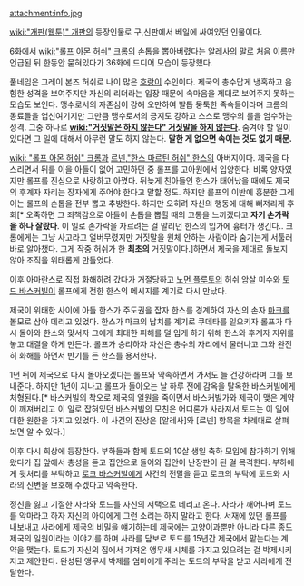 attachment:info.jpg

[[wiki:"개판(웹툰)" 개판]]의 등장인물로 구,신판에서 베일에 싸여있던 인물이다.

6화에서 [[wiki:"롤프 아몬 허쉬" 크롬]]의 손톱을 뽑아버렸다는 [[알레사]]의 말로 처음 이름만 언급된 뒤 한동안 묻혀있다가 36화에 드디어 모습이 등장했다.

풀네임은 그레이 본즈 허쉬로 나이 많은 [[호랑이]] 수인이다. 제국의 총수답게 냉혹하고 음험한 성격을 보여주지만 자신의 리더라는 입장 때문에 속마음을 제대로 보여주지 못하는 모습도 보인다. 맹수로서의 자존심이 강해 오만하여 발톱 뭉툭한 족속들이라며 크롬의 동료들을 업신여기지만 그만큼 맹수로서의 긍지도 강하고 스스로 맹수의 룰을 엄수하는 성격. 그중 하나로 '''[[wiki:"거짓말은 하지 않는다" 거짓말을 하지 않는다]]'''. 숨겨야 할 일이 있다면 그 일에 대해서 아무런 말도 하지 않는다. '''말한 게 없으면 속이는 것도 없기 때문.'''

[[wiki: "롤프 아몬 허쉬" 크롬]]과 [[르넨]],[["한스 마르틴 허쉬" 한스]]의 아버지이다. 제국을 다스리면서 뒤를 이을 아들이 없어 고민하던 중 롤프를 고아원에서 입양한다. 비록 양자였지만 롤프를 진심으로 사랑하고 아꼈다. 뒤늦게 친아들인 한스가 태어났을 때에도 제국의 후계자 자리는 장자에게 주어야 한다고 말할 정도. 하지만 롤프의 이반에 흥분한 그레이는 롤프의 손톱을 전부 뽑고 추방한다. 하지만 오히려 자신의 행동에 대해 뻐져리게 후회[* 오죽하면 그 죄책감으로 아들이 손톱을 뽑힐 때의 고통을 느끼겠다고 '''자기 손가락을 하나 잘랐다'''. 이 일로 손가락을 자르려는 걸 말리던 한스의 입가에 흉터가 생긴다.. 크롬에게는 그냥 사고라고 얼버무렸지만 거짓말을 원체 안하는 사람이라 숨기는게 서툴러 바로 알아챘다. 그게 작중 허쉬가 한 '''최초의''' 거짓말이다.]하면서 제국을 제대로 돌보지 않아 조직을 위태롭게 만들었다.

이후 아마란스로 직접 화해하려 갔다가 거절당하고 [[노먼 플루토]]의 허쉬 암살 미수와  [[토드 바스커빌]]이 롤프에게 전한 한스의 메시지를 계기로 다시 만났다. 

제국이 위태한 사이에 아들 한스가 주도권을 잡자 한스를 경계하여 자신의 손자 [[마크]]를 볼모로 삼아 데리고 있었다. 한스가 마크의 납치를 계기로 쿠데타를 일으키자 롤프가 다시 돌아와 한스와 맞서자 그에게 최대한 피해를 덜 입게 하기 위해 한스와 후계자 지위를 놓고 대결을 하게 만든다. 롤프가 승리하자 자신은 총수의 자리에서 물러나고 그와 완전히 화해를 하면서 반기를 든 한스를 용서한다.

1년 뒤에 제국으로 다시 돌아오겠다는 롤프와 약속하면서 가서도 늘 건강하라며 그를 보내준다. 하지만 1년이 지나고 롤프가 돌아오는 날 하루 전에 감옥을 탈옥한 바스커빌에게 처형된다.[* 바스커빌의 착오로 제국의 일원을 죽이면서 바스커빌가와 제국이 맺은 계약이 깨져버리고 이 일로 잡혀있던 바스커빌의 모친은 어디론가 사라져서 토드는 이 일에 대한 원한을 가지고 있었다. 이 사건의 진상은 [알레사]와 [르넨] 항목을 차례대로 살펴보면 알 수 있다.]

이후 다시 회상에 등장한다. 부하들과 함께 토드의 10살 생일 축하 모임에 참가하기 위해 왔다가 집 앞에서 총성을 듣고 집안으로 들어와 집안이 난장판이 된 걸 목격한다. 부하에게 뒷처리를 부탁하고 [[로크 바스커빌]]에게 사건의 전말을 듣고 로크의 부탁에 토드와 사라의 신변을 보호해 주겠다고 약속한다.

정신을 잃고 기절한 사라와 토드를 자신의 저택으로 데리고 온다. 사라가 깨어나며 토드를 악마라고 하자 자신의 아이에게 그런 소리는 하지 말라고 한다. 서재에 있던 롤프를 내보내고 사라에게 제국의 비밀을 얘기하는데 제국에는 고양이과뿐만 아니라 다른 종도 제국의 일원이라는 이야기를 하며 사라를 담보로 토드를 15년간 제국에서 맡는다는 계약을 맺는다. 토드가 자신의 집에서 가져온 앵무새 시체를 가지고 있으려는 걸 박제시키자고 제안한다. 완성된 앵무새 박제를 엄마에게 주라는 토드의 부탁을 받고 사라에게 전달한다. 
